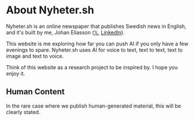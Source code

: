 
<MainContainer className="py-12 prose max-w-2xl">

# About Nyheter.sh

Nyheter.sh is an online newspaper that publishes Swedish news in English, and it's built by me, Johan Eliasson ([𝕏](https://x.com/elitasson), [LinkedIn](https://www.linkedin.com/in/johan--eliasson/)).

This website is me exploring how far you can push AI if you only have a few evenings to spare. Nyheter.sh uses AI for voice to text, text to text, text to image and text to voice.

Think of this website as a research project to be inspired by. I hope you enjoy it.

## Human Content

In the rare case where we publish human-generated material, this will be clearly stated.

</MainContainer>
